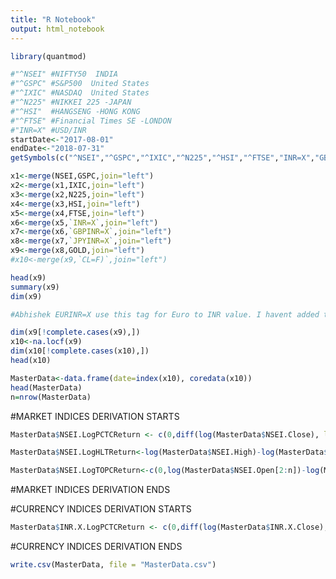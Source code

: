 ```yaml
---
title: "R Notebook"
output: html_notebook
---
```


```r
library(quantmod)

```

```r
#"^NSEI" #NIFTY50  INDIA
#"^GSPC" #S&P500  United States
#"^IXIC" #NASDAQ  United States
#"^N225" #NIKKEI 225 -JAPAN
#"^HSI"  #HANGSENG -HONG KONG
#"^FTSE" #Financial Times SE -LONDON 
#"INR=X" #USD/INR
startDate<-"2017-08-01" 
endDate<-"2018-07-31"
getSymbols(c("^NSEI","^GSPC","^IXIC","^N225","^HSI","^FTSE","INR=X","GBPINR=X","JPYINR=X","GOLD"),from=startDate,to=endDate)

```

```r
x1<-merge(NSEI,GSPC,join="left")
x2<-merge(x1,IXIC,join="left")
x3<-merge(x2,N225,join="left")
x4<-merge(x3,HSI,join="left")
x5<-merge(x4,FTSE,join="left")
x6<-merge(x5,`INR=X`,join="left")
x7<-merge(x6,`GBPINR=X`,join="left")
x8<-merge(x7,`JPYINR=X`,join="left")
x9<-merge(x8,GOLD,join="left")
#x10<-merge(x9,`CL=F)`,join="left")

head(x9)
summary(x9)
dim(x9)

#Abhishek EURINR=X use this tag for Euro to INR value. I havent added that to the Master data. Since I got it after creating master data.


```

```r
dim(x9[!complete.cases(x9),]) 
x10<-na.locf(x9)
dim(x10[!complete.cases(x10),]) 
head(x10)

MasterData<-data.frame(date=index(x10), coredata(x10))
head(MasterData)
n=nrow(MasterData)

```


#MARKET INDICES DERIVATION STARTS

```r
MasterData$NSEI.LogPCTCReturn <- c(0,diff(log(MasterData$NSEI.Close), lag = 1))
```

```r
MasterData$NSEI.LogHLTReturn<-log(MasterData$NSEI.High)-log(MasterData$NSEI.Low)
```


```r
MasterData$NSEI.LogTOPCReturn<-c(0,log(MasterData$NSEI.Open[2:n])-log(MasterData$NSEI.Close[1:n-1]))
```

#MARKET INDICES DERIVATION ENDS


#CURRENCY INDICES DERIVATION STARTS
```r
MasterData$INR.X.LogPCTCReturn <- c(0,diff(log(MasterData$INR.X.Close), lag = 1))
```
#CURRENCY INDICES DERIVATION ENDS


```r
write.csv(MasterData, file = "MasterData.csv")

```














